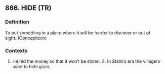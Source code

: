 ## 866. HIDE (TR)
### Definition
To put something in a place where it will be harder to discover or out of sight. (Concepticon)

### Contexts
1. He hid the money so that it won’t be stolen. 2. In Stalin’s era the villagers used to hide grain.

